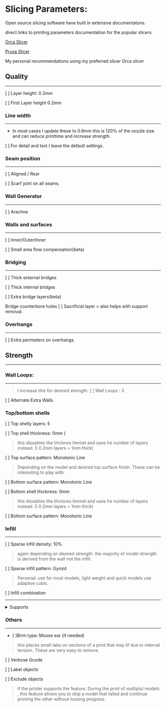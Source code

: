 
# Slicing Parameters:

Open source slicing software have built in extensive documentatons. 

direct links to printing parameters documentation for the popular slicers 

[Orca Slicer](https://github.com/SoftFever/OrcaSlicer/wiki/#process-settings)

[Prusa Slicer](https://help.prusa3d.com/category/print-settings_212)


<Callout type="info">

My personal recommendations using my preferred slicer Orca slicer

</Callout>




## Quality
---
 [ ]  Layer height: 0.2mm

 [ ]  First Layer height 0.2mm

### Line width
---
- In most cases I update these to 0.6mm this is 120% of the nozzle size and can reduce printtime and increase strength. 

 [ ] For detail and text I leave the default settings.

### Seam position
---
 [ ] Aligned / Rear

 [ ] Scarf joint on all seams.

### Wall Generator
---
 [ ] Arachne

### Walls and surfaces 
---
 [ ] Inner/Outer/Inner

 [ ] Small area flow compensation(beta)

### Bridging 
---
 [ ] Thick external bridges

 [ ] Thick internal bridges

 [ ] Extra bridge layers(beta)

Bridge counterbore holes
 [ ] Sacrificial layer 
    > also helps with support removal.

### Overhangs
---
 [ ] Extra perimeters on overhangs.


## Strength 
---
### Wall Loops:
---  
> I increase this for desired strength.
 [ ] Wall Loops : 3

 [ ] Alternate Extra Walls


### Top/bottom shells
 [ ] Top shelly layers: 5

 [ ] Top shell thickness: 0mm (
> this dissables the thicknes limmet and uses he number of layers instead. 5 0.2mm layers = 1mm thick) 

 [ ] Top surface pattern: Monotonic Line
> Depending on the model and desired top surface finish. These can be interesting to play with. 

 [ ] Bottom surface pattern: Monotonic Line

 [ ] Bottom shell thickness: 0mm
> this dissables the thicknes limmet and uses he number of layers instead. 5 0.2mm layers = 1mm thick) 

 [ ] Bottom surface pattern: Monotonic Line

### Infill 
---
 [ ] Sparse infill density: 10%
> again depending on desired strength. the majority of model strength is derived from the wall not the infill.

 [ ] Sparse infill pattern: Gyroid
> Personal: use for most models, light weight and quick models use adaptive cubic.

 [ ] Infill combination


---
<details>
  <summary>Supports</summary> 
I avoid using supports as much as possible, however when I do I use the following settings. 
The following is my thougth process:



### Identifiy the areas need for support
- is the area a direct line from the build plate?
- is the area not in a direct line to the build plate?

### If the suppots dot not need to be roughted around other parts, I prefer standard dupports

### If the model requres significat support, I referr tree supports. 

### If the model is printed in PLA and I have a multi materal system avaliable, I will change the support interface layer to PETG 
-PLA will not bond to PETG, this allows for easy removal of the support interface layer.

<Callout type="warning">

If you atempt to use PETG with PLA Supports, the PLA may [JAM](/Troubleshooting) your hotend. 

</Callout>

![TreevsStandatrd.webp](https://cdn.jsdelivr.net/gh/JamesD3d/info3dimages@main/i/SLICERS/TreevsStandatrd.webp)

</details>



### Others 
---
- [ ]Brim type: Mouse ear (if needed)
> this places small tabs on sections of a print that may lif due to internal tension. These are very easy to remove. 

 [ ] Verbose Gcode

 [ ] Label objects

 [ ] Exclude objects
> if the printer supports the feature. During the print of multiplul models , this feature allows you to skip a model that failed and continue printing the other without loosing progress. 
